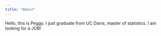 ```yaml
---
title: "About"
---
```


Hello, this is Peggy. I just graduate from UC Davis, master of statistics. I am looking for a JOB!